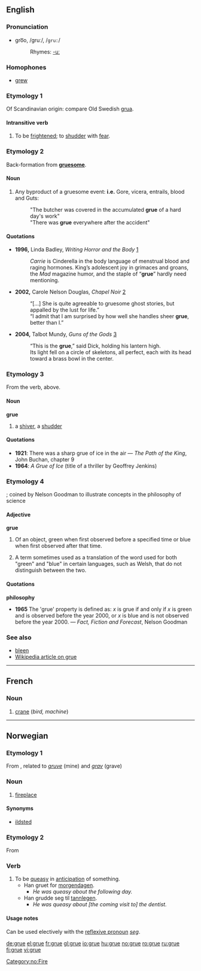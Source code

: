{{see|Grue}}
==English==

===Pronunciation===
*gro͞o, /gruː/, /<tt>gru:</tt>/
*:Rhymes: [[Rhymes:English:-uː|-uː]]

===Homophones===
*[[grew]]

===Etymology 1===
Of Scandinavian origin: compare Old Swedish [[grua]].

====Intransitive verb====
{{rfc-trverb|Intransitive verb}}
{{en-verb|gru|ing}}

# {{archaic}} To be [[frightened]]; to [[shudder]] with [[fear]].

===Etymology 2===
Back-formation from '''[[gruesome]]'''.

====Noun====
{{en-noun|-}}

# Any byproduct of a gruesome event: '''i.e.''' Gore, vicera, entrails, blood and Guts:
#:"The butcher was covered in the accumulated '''grue''' of a hard day's work"
#:"There was '''grue''' everywhere after the accident"

====Quotations====
* '''1996,''' Linda Badley, ''Writing Horror and the Body'' [http://print.google.com/print?hl=en&id=iaHQorgoqd4C&pg=PA39&lpg=PA39&sig=0unz5oiZA5IURViNe75MsU7vHG4]
*: ''Carrie'' is Cinderella in the body language of menstrual blood and raging hormones. King’s adolescent joy in grimaces and groans, the ''Mad'' magazine humor, and the staple of “'''grue'''” hardly need mentioning.
* '''2002,''' Carole Nelson Douglas, ''Chapel Noir'' [http://print.google.com/print?hl=en&id=ZZu4sl0P1EAC&pg=PA336&lpg=PA336&sig=dPR0ntE54xw-h3m6fByM0fgJiuc]
*: “[...] She is quite agreeable to gruesome ghost stories, but appalled by the lust for life.”
*: “I admit that I am surprised by how well she handles sheer '''grue''', better than I.”
* '''2004,''' Talbot Mundy, ''Guns of the Gods'' [http://print.google.com/print?hl=en&id=PUCcyz2L1iwC&pg=PA244&lpg=PA244&sig=REDDP_txW9FrUWEogxny6lZ4wUo]
*: “This is the '''grue''',” said Dick, holding his lantern high.
*: Its light fell on a circle of skeletons, all perfect, each with its head toward a brass bowl in the center.

===Etymology 3===
From the verb, above.

====Noun====
'''grue'''

# a [[shiver]], a [[shudder]]

====Quotations====
*'''1921''': There was a sharp grue of ice in the air &mdash; ''The Path of the King'', John Buchan, chapter 9
*'''1964''': ''A Grue of Ice'' (title of a thriller by Geoffrey Jenkins)

===Etymology 4===
{{blend|green|blue}}; coined by Nelson Goodman to illustrate concepts in the philosophy of science

====Adjective====
'''grue'''

# {{philosophy}} Of an object, green when first observed before a specified time or blue when first observed after that time.
# {{linguistics}} A term sometimes used as a translation of the word used for both "green" and "blue" in certain languages, such as Welsh, that do not distinguish between the two.

====Quotations====

'''philosophy'''
*'''1965''' The 'grue' property is defined as: ''x'' is grue if and only if ''x'' is green and is observed before the year 2000, or ''x'' is blue and is not observed before the year 2000. &mdash; ''Fact, Fiction and Forecast'', Nelson Goodman

===See also===
*[[bleen]]
*[[w:grue|Wikipedia article on grue]]

----

==French==

===Noun===
{{fr-noun-reg|f}}

# [[crane]] (''bird, machine'')

----

==Norwegian==

===Etymology 1===
From {{LG.}}, related to ''[[gruve]]'' (mine) and ''[[grav]]'' (grave)

===Noun===
{{no-noun-c|gru}}

# [[fireplace]] 

[[Category:no:Fire]]

====Synonyms====
*[[ildsted]]

===Etymology 2===
From {{LG.}}

===Verb===
{{no-verb-1|gru}}
{{no-verb-4|gru}}

# To be [[queasy]] in [[anticipation]] of something.
#*Han gruet for [[morgendagen]].
#**''He was queasy about the following day.''
#*Han grudde seg til [[tannlege]]n.
#**''He was queasy about [the coming visit to] the dentist.''

====Usage notes====
Can be used electively with the [[reflexive pronoun]] ''[[seg]]''.

[[de:grue]]
[[el:grue]]
[[fr:grue]]
[[gl:grue]]
[[io:grue]]
[[hu:grue]]
[[no:grue]]
[[ro:grue]]
[[ru:grue]]
[[fi:grue]]
[[vi:grue]]